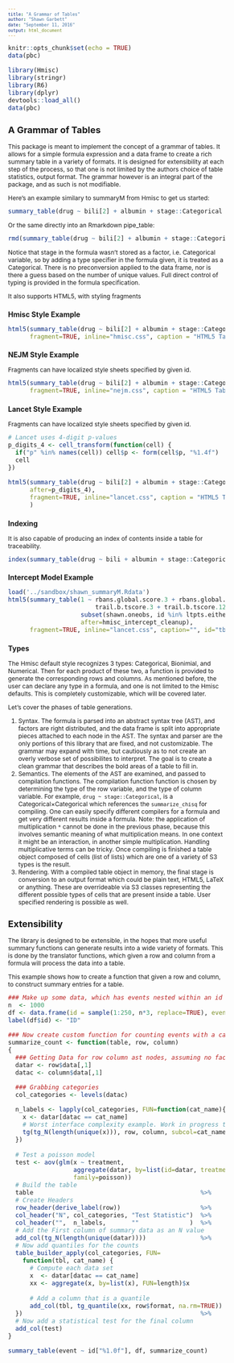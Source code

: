 ```yaml
---
title: "A Grammar of Tables"
author: "Shawn Garbett"
date: "September 11, 2016"
output: html_document
---
```


<style type="text/css">

body, td {
   font-size: 12px;
}
code.r{
  font-size: 12px;
}
pre {
  font-size: 10px
}
</style>

```r
knitr::opts_chunk$set(echo = TRUE)
data(pbc)

library(Hmisc)
library(stringr)
library(R6)
library(dplyr)
devtools::load_all()
data(pbc)
```

## A Grammar of Tables

This package is meant to implement the concept of a grammar of tables. It allows for a simple formula expression and a data frame to create a rich summary table in a variety of formats. It is designed for extensibility at each step of the process, so that one is not limited by the authors choice of table statistics, output format. The grammar however is an integral part of the package, and as such is not modifiable.

Here's an example similary to summaryM from Hmisc to get us started:

```r
summary_table(drug ~ bili[2] + albumin + stage::Categorical + protime + sex + age + spiders, pbc)
```

Or the same directly into an Rmarkdown pipe_table:

```r
rmd(summary_table(drug ~ bili[2] + albumin + stage::Categorical + protime + sex + age + spiders, pbc))
```

Notice that stage in the formula wasn't stored as a factor, i.e. Categorical variable, so by adding a type specifier in the formula given, it is treated as a Categorical. There is no preconversion applied to the data frame, nor is there a guess based on the number of unique values. Full direct control of typing is provided in the formula specification.

It also supports HTML5, with styling fragments

### Hmisc Style Example
```r
html5(summary_table(drug ~ bili[2] + albumin + stage::Categorical + protime + sex + age + spiders, pbc),
      fragment=TRUE, inline="hmisc.css", caption = "HTML5 Table Hmisc Style", id="tbl2")
```

### NEJM Style Example
Fragments can have localized style sheets specified by given id.

```r
html5(summary_table(drug ~ bili[2] + albumin + stage::Categorical + protime + sex + age + spiders, pbc),
      fragment=TRUE, inline="nejm.css", caption = "HTML5 Table NEJM Style", id="tbl3")
```

### Lancet Style Example
Fragments can have localized style sheets specified by given id.

```r
# Lancet uses 4-digit p-values
p_digits_4 <- cell_transform(function(cell) {
  if("p" %in% names(cell)) cell$p <- form(cell$p, "%1.4f")
  cell
})

html5(summary_table(drug ~ bili[2] + albumin + stage::Categorical + protime + sex + age + spiders, pbc,
      after=p_digits_4),
      fragment=TRUE, inline="lancet.css", caption = "HTML5 Table Lancet Style", id="tbl4"
      )
```

### Indexing

It is also capable of producing an index of contents inside a table for traceability.
```r
index(summary_table(drug ~ bili + albumin + stage::Categorical + protime + sex + age + spiders, pbc))[1:20,]
```

### Intercept Model Example
```r
load('../sandbox/shawn_summaryM.Rdata')
html5(summary_table(1 ~ rbans.global.score.3 + rbans.global.score.12 +
                        trail.b.tscore.3 + trail.b.tscore.12,
                    subset(shawn.oneobs, id %in% ltpts.either),
                    after=hmisc_intercept_cleanup),
      fragment=TRUE, inline="lancet.css", caption="", id="tbl5")
```

### Types

The Hmisc default style recognizes 3 types: Categorical, Bionimial, and Numerical. Then for each product of these two, a function is provided to generate the corresponding rows and columns. As mentioned before, the user can declare any type in a formula, and one is not limited to the Hmisc defaults. This is completely customizable, which will be covered later.

Let's cover the phases of table generations.

1. Syntax. The formula is parsed into an abstract syntax tree (AST), and factors are right distributed, and the data frame is split into appropriate pieces attached to each node in the AST. The syntax and parser are the only portions of this library that are fixed, and not customizable. The grammar may expand with time, but cautiously as to not create an overly verbose set of possibilites to interpret. The goal is to create a clean grammar that describes the bold areas of a table to fill in.
2. Semantics. The elements of the AST are examined, and passed to compilation functions. The compilation function function is chosen by determining the type of the row variable, and the type of column variable. For example, `drug ~ stage::Categorical`, is a Categorical$\times$Categorical which references the `summarize_chisq` for compiling. One can easily specify different compilers for a formula and get very different results inside a formula. Note: the application of multiplication `*` cannot be done in the previous phase, because this involves semantic meaning of what multiplication means. In one context it might be an interaction, in another simple multiplication. Handling multiplicative terms can be tricky. Once compiling is finished a table object composed of cells (list of lists) which are one of a variety of S3 types is the result.
3. Rendering. With a compiled table object in memory, the final stage is conversion to an output format which could be plain text, HTML5, LaTeX or anything. These are overrideable via S3 classes representing the different possible types of cells that are present inside a table. User specified rendering is possible as well. 



## Extensibility

The library is designed to be extensible, in the hopes that more useful summary functions can generate results into a wide variety of formats. This is done by the translator functions, which given a row and column from a formula will process the data into a table.

This example shows how to create a function that given a row and column, to construct summary entries for a table.

```r

### Make up some data, which has events nested within an id
n  <- 1000
df <- data.frame(id = sample(1:250, n*3, replace=TRUE), event = as.factor(rep(c("A", "B","C"), n)))
label(df$id) <- "ID"

### Now create custom function for counting events with a category
summarize_count <- function(table, row, column)
{
  ### Getting Data for row column ast nodes, assuming no factors
  datar <- row$data[,1]
  datac <- column$data[,1]

  ### Grabbing categories
  col_categories <- levels(datac)

  n_labels <- lapply(col_categories, FUN=function(cat_name){
    x <- datar[datac == cat_name]
    # Worst interface complexity example. Work in progress to simplify
    tg(tg_N(length(unique(x))), row, column, subcol=cat_name)
  })
  
  # Test a poisson model
  test <- aov(glm(x ~ treatment,
                  aggregate(datar, by=list(id=datar, treatment=datac), FUN=length),
                  family=poisson))
  # Build the table
  table                                              %>%
  # Create Headers
  row_header(derive_label(row))                      %>%
  col_header("N", col_categories, "Test Statistic")  %>%
  col_header("",  n_labels,       ""              )  %>%
  # Add the First column of summary data as an N value
  add_col(tg_N(length(unique(datar))))               %>%
  # Now add quantiles for the counts
  table_builder_apply(col_categories, FUN=
    function(tbl, cat_name) {
      # Compute each data set
      x  <- datar[datac == cat_name]
      xx <- aggregate(x, by=list(x), FUN=length)$x
        
      # Add a column that is a quantile
      add_col(tbl, tg_quantile(xx, row$format, na.rm=TRUE))
  })                                                 %>%
  # Now add a statistical test for the final column
  add_col(test)
}

summary_table(event ~ id["%1.0f"], df, summarize_count)
```


